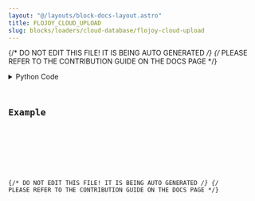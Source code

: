 ```yaml
---
layout: "@/layouts/block-docs-layout.astro"
title: FLOJOY_CLOUD_UPLOAD
slug: blocks/loaders/cloud-database/flojoy-cloud-upload
---
```


{/* DO NOT EDIT THIS FILE! IT IS BEING AUTO GENERATED */}
{/* PLEASE REFER TO THE CONTRIBUTION GUIDE ON THE DOCS PAGE */}


<PythonDocsDisplay docstring={docstring} />
<details>
<summary>Python Code</summary>



<Code code={pythonCode} lang="py" wrap theme="dracula" />

[Find this Flojoy Block on GitHub](https://github.com/flojoy-ai/blocks/blob/main/blocks/LOADERS/CLOUD_DATABASE/FLOJOY_CLOUD_UPLOAD/FLOJOY_CLOUD_UPLOAD.py)

</details>

## Example


<GetHelpWidget />


<AppDisplay app={app} blockName="FLOJOY_CLOUD_UPLOAD" client:visible />


<Example />

{/* DO NOT EDIT THIS FILE! IT IS BEING AUTO GENERATED */}
{/* PLEASE REFER TO THE CONTRIBUTION GUIDE ON THE DOCS PAGE */}
